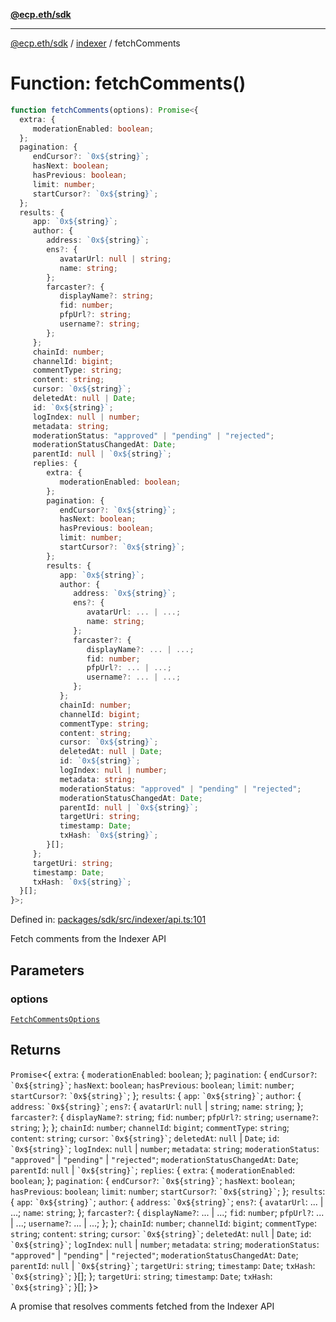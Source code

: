 [**@ecp.eth/sdk**](../../index.mdx)

***

[@ecp.eth/sdk](/sdk-reference/index.mdx) / [indexer](/sdk-reference/indexer/index.mdx) / fetchComments

# Function: fetchComments()

```ts
function fetchComments(options): Promise<{
  extra: {
     moderationEnabled: boolean;
  };
  pagination: {
     endCursor?: `0x${string}`;
     hasNext: boolean;
     hasPrevious: boolean;
     limit: number;
     startCursor?: `0x${string}`;
  };
  results: {
     app: `0x${string}`;
     author: {
        address: `0x${string}`;
        ens?: {
           avatarUrl: null | string;
           name: string;
        };
        farcaster?: {
           displayName?: string;
           fid: number;
           pfpUrl?: string;
           username?: string;
        };
     };
     chainId: number;
     channelId: bigint;
     commentType: string;
     content: string;
     cursor: `0x${string}`;
     deletedAt: null | Date;
     id: `0x${string}`;
     logIndex: null | number;
     metadata: string;
     moderationStatus: "approved" | "pending" | "rejected";
     moderationStatusChangedAt: Date;
     parentId: null | `0x${string}`;
     replies: {
        extra: {
           moderationEnabled: boolean;
        };
        pagination: {
           endCursor?: `0x${string}`;
           hasNext: boolean;
           hasPrevious: boolean;
           limit: number;
           startCursor?: `0x${string}`;
        };
        results: {
           app: `0x${string}`;
           author: {
              address: `0x${string}`;
              ens?: {
                 avatarUrl: ... | ...;
                 name: string;
              };
              farcaster?: {
                 displayName?: ... | ...;
                 fid: number;
                 pfpUrl?: ... | ...;
                 username?: ... | ...;
              };
           };
           chainId: number;
           channelId: bigint;
           commentType: string;
           content: string;
           cursor: `0x${string}`;
           deletedAt: null | Date;
           id: `0x${string}`;
           logIndex: null | number;
           metadata: string;
           moderationStatus: "approved" | "pending" | "rejected";
           moderationStatusChangedAt: Date;
           parentId: null | `0x${string}`;
           targetUri: string;
           timestamp: Date;
           txHash: `0x${string}`;
        }[];
     };
     targetUri: string;
     timestamp: Date;
     txHash: `0x${string}`;
  }[];
}>;
```

Defined in: [packages/sdk/src/indexer/api.ts:101](https://github.com/ecp-eth/comments-monorepo/blob/main/packages/sdk/src/indexer/api.ts#L101)

Fetch comments from the Indexer API

## Parameters

### options

[`FetchCommentsOptions`](/sdk-reference/indexer/type-aliases/FetchCommentsOptions.mdx)

## Returns

`Promise`\<\{
  `extra`: \{
     `moderationEnabled`: `boolean`;
  \};
  `pagination`: \{
     `endCursor?`: `` `0x${string}` ``;
     `hasNext`: `boolean`;
     `hasPrevious`: `boolean`;
     `limit`: `number`;
     `startCursor?`: `` `0x${string}` ``;
  \};
  `results`: \{
     `app`: `` `0x${string}` ``;
     `author`: \{
        `address`: `` `0x${string}` ``;
        `ens?`: \{
           `avatarUrl`: `null` \| `string`;
           `name`: `string`;
        \};
        `farcaster?`: \{
           `displayName?`: `string`;
           `fid`: `number`;
           `pfpUrl?`: `string`;
           `username?`: `string`;
        \};
     \};
     `chainId`: `number`;
     `channelId`: `bigint`;
     `commentType`: `string`;
     `content`: `string`;
     `cursor`: `` `0x${string}` ``;
     `deletedAt`: `null` \| `Date`;
     `id`: `` `0x${string}` ``;
     `logIndex`: `null` \| `number`;
     `metadata`: `string`;
     `moderationStatus`: `"approved"` \| `"pending"` \| `"rejected"`;
     `moderationStatusChangedAt`: `Date`;
     `parentId`: `null` \| `` `0x${string}` ``;
     `replies`: \{
        `extra`: \{
           `moderationEnabled`: `boolean`;
        \};
        `pagination`: \{
           `endCursor?`: `` `0x${string}` ``;
           `hasNext`: `boolean`;
           `hasPrevious`: `boolean`;
           `limit`: `number`;
           `startCursor?`: `` `0x${string}` ``;
        \};
        `results`: \{
           `app`: `` `0x${string}` ``;
           `author`: \{
              `address`: `` `0x${string}` ``;
              `ens?`: \{
                 `avatarUrl`: ... \| ...;
                 `name`: `string`;
              \};
              `farcaster?`: \{
                 `displayName?`: ... \| ...;
                 `fid`: `number`;
                 `pfpUrl?`: ... \| ...;
                 `username?`: ... \| ...;
              \};
           \};
           `chainId`: `number`;
           `channelId`: `bigint`;
           `commentType`: `string`;
           `content`: `string`;
           `cursor`: `` `0x${string}` ``;
           `deletedAt`: `null` \| `Date`;
           `id`: `` `0x${string}` ``;
           `logIndex`: `null` \| `number`;
           `metadata`: `string`;
           `moderationStatus`: `"approved"` \| `"pending"` \| `"rejected"`;
           `moderationStatusChangedAt`: `Date`;
           `parentId`: `null` \| `` `0x${string}` ``;
           `targetUri`: `string`;
           `timestamp`: `Date`;
           `txHash`: `` `0x${string}` ``;
        \}[];
     \};
     `targetUri`: `string`;
     `timestamp`: `Date`;
     `txHash`: `` `0x${string}` ``;
  \}[];
\}\>

A promise that resolves comments fetched from the Indexer API
